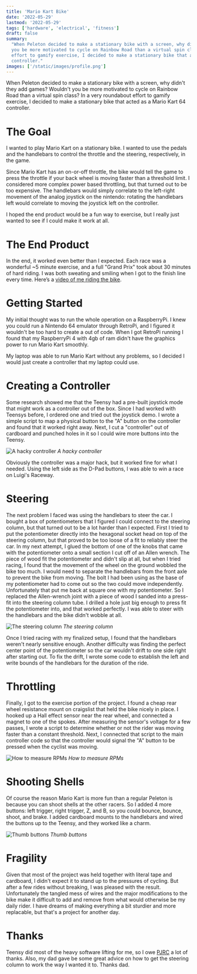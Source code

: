 ```yaml
---
title: 'Mario Kart Bike'
date: '2022-05-29'
lastmod: '2022-05-29'
tags: ['hardware', 'electrical', 'fitness']
draft: false
summary:
  "When Peleton decided to make a stationary bike with a screen, why didn't they add games? Wouldn't
  you be more motivated to cycle on Rainbow Road than a virtual spin class? In a very roundabout
  effort to gamify exercise, I decided to make a stationary bike that acted as a Mario Kart 64
  controller."
images: ['/static/images/profile.png']
---
```


When Peleton decided to make a stationary bike with a screen, why didn't they add games? Wouldn't
you be more motivated to cycle on Rainbow Road than a virtual spin class? In a very roundabout
effort to gamify exercise, I decided to make a stationary bike that acted as a Mario Kart 64
controller.

# The Goal

I wanted to play Mario Kart on a stationary bike. I wanted to use the pedals and the handlebars to
control the throttle and the steering, respectively, in the game.

Since Mario Kart has an on-or-off throttle, the bike would tell the game to press the throttle if
your back wheel is moving faster than a threshold limit. I considered more complex power based
throttling, but that turned out to be too expensive. The handlebars would simply correlate to the
left-right movement of the analog joystick on the nintendo: rotating the handlebars left would
correlate to moving the joystick left on the controller.

I hoped the end product would be a fun way to exercise, but I really just wanted to see if I could
make it work at all.

# The End Product

In the end, it worked even better than I expected. Each race was a wonderful ~5 minute exercise, and
a full "Grand Prix" took about 30 minutes of hard riding. I was both sweating and smiling when I got
to the finish line every time. Here’s a
[video of me riding the bike](https://youtube.com/shorts/1zzky5gBTmU?feature=share).

# Getting Started

My initial thought was to run the whole operation on a RaspberryPi. I knew you could run a Nintendo
64 emulator through RetroPi, and I figured it wouldn't be too hard to create a out of code. When I
got RetroPi running I found that my RaspberryPi 4 with 4gb of ram didn't have the graphics power to
run Mario Kart smoothly.

My laptop was able to run Mario Kart without any problems, so I decided I would just create a
controller that my laptop could use.

# Creating a Controller

Some research showed me that the Teensy had a pre-built joystick mode that might work as a
controller out of the box. Since I had worked with Teensys before, I ordered one and tried out the
joystick demo. I wrote a simple script to map a physical button to the "A" button on the controller
and found that it worked right away. Next, I cut a "controller" out of cardboard and punched holes
in it so I could wire more buttons into the Teensy.

![A hacky controller](/static/images/mario-bike-buttons.jpg) _A hacky controller_

Obviously the controller was a major hack, but it worked fine for what I needed. Using the left side
as the D-Pad buttons, I was able to win a race on Luigi's Raceway.

# Steering

The next problem I faced was using the handlebars to steer the car. I bought a box of potentiometers
that I figured I could connect to the steering column, but that turned out to be a lot harder than I
expected. First I tried to put the potentiometer directly into the hexagonal socket head on top of
the steering column, but that proved to be too loose of a fit to reliably steer the car. In my next
attempt, I glued the bottom of one of the knobs that came with the potentiometer onto a small
section I cut off of an Allen wrench. The piece of wood fit the potentiometer and didn't slip at
all, but when I tried racing, I found that the movement of the wheel on the ground wobbled the bike
too much. I would need to separate the handlebars from the front axle to prevent the bike from
moving. The bolt I had been using as the base of my potentiometer had to come out so the two could
move independently. Unfortunately that put me back at square one with my potentiometer. So I
replaced the Allen-wrench joint with a piece of wood I sanded into a press-fit into the steering
column tube. I drilled a hole just big enough to press fit the potentiometer into, and that worked
perfectly. I was able to steer with the handlebars and the bike didn't wobble at all.

![The steering column](/static/images/mario-bike-steering.jpg) _The steering column_

Once I tried racing with my finalized setup, I found that the handlebars weren't nearly sensitive
enough. Another difficulty was finding the perfect center point of the potentiometer so the car
wouldn't drift to one side right after starting out. To fix the drift, I wrote some code to
establish the left and write bounds of the handlebars for the duration of the ride.

# Throttling

Finally, I got to the exercise portion of the project. I found a cheap rear wheel resistance mount
on craigslist that held the bike nicely in place. I hooked up a Hall effect sensor near the rear
wheel, and connected a magnet to one of the spokes. After measuring the sensor's voltage for a few
passes, I wrote a script to determine whether or not the rider was moving faster than a constant
threshold. Next, I connected that script to the main controller code so that the controller would
signal the "A" button to be pressed when the cyclist was moving.

![How to measure RPMs](/static/images/mario-bike-odometer.jpg) _How to measure RPMs_

# Shooting Shells

Of course the reason Mario Kart is more fun than a regular Peleton is because you can shoot shells
at the other racers. So I added 4 more buttons: left trigger, right trigger, Z, and B, so you could
bounce, bounce, shoot, and brake. I added cardboard mounts to the handlebars and wired the buttons
up to the Teensy, and they worked like a charm.

![Thumb buttons](/static/images/mario-bike-odometer.jpg) _Thumb buttons_

# Fragility

Given that most of the project was held together with literal tape and cardboard, I didn't expect it
to stand up to the pressures of cycling. But after a few rides without breaking, I was pleased with
the result. Unfortunately the tangled mess of wires and the major modifications to the bike make it
difficult to add and remove from what would otherwise be my daily rider. I have dreams of making
everything a bit sturdier and more replacable, but that's a project for another day.

# Thanks

Teensy did most of the heavy software lifting for me, so I owe [PJRC](https://www.pjrc.com/teensy/)
a lot of thanks. Also, my dad gave be some great advice on how to get the steering column to work
the way I wanted it to. Thanks dad.
